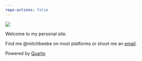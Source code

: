 ```yaml
---
repo-actions: false
---
```


![](assets/mitch.jpg){.col-6 .pro-pic fig-align="center"}

::: text-center
Welcome to my personal site.

Find me @mitchbeebe on most platforms or shoot me an [email](mailto:beebe.mitch@gmail.com).
:::

::: {.text-center .fixed-bottom .small}
Powered by [Quarto](https://quarto.org)
:::
